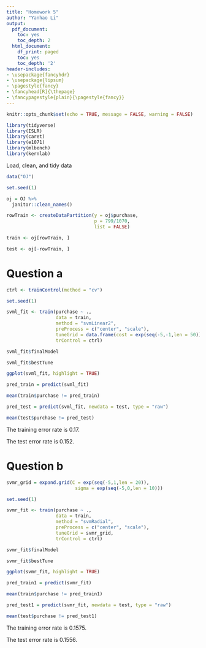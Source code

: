 ```yaml
---
title: "Homework 5" 
author: "Yanhao Li"
output:
  pdf_document:
    toc: yes
    toc_depth: 2
  html_document:
    df_print: paged
    toc: yes
    toc_depth: '2'
header-includes:
- \usepackage{fancyhdr}
- \usepackage{lipsum}
- \pagestyle{fancy}
- \fancyhead[R]{\thepage}
- \fancypagestyle{plain}{\pagestyle{fancy}}
--- 
```


```r
knitr::opts_chunk$set(echo = TRUE, message = FALSE, warning = FALSE)
```


\newpage

```r
library(tidyverse)
library(ISLR)
library(caret)
library(e1071)
library(mlbench)
library(kernlab)
```

Load, clean, and tidy data

```r
data("OJ")

set.seed(1)

oj = OJ %>% 
  janitor::clean_names()

rowTrain <- createDataPartition(y = oj$purchase,
                                p = 799/1070,
                                list = FALSE)

train <- oj[rowTrain, ]

test <- oj[-rowTrain, ]
```

# Question a

```r
ctrl <- trainControl(method = "cv")

set.seed(1)

svml_fit <- train(purchase ~ ., 
                  data = train, 
                  method = "svmLinear2",
                  preProcess = c("center", "scale"),
                  tuneGrid = data.frame(cost = exp(seq(-5,-1,len = 50))),
                  trControl = ctrl)

svml_fit$finalModel

svml_fit$bestTune

ggplot(svml_fit, highlight = TRUE)

pred_train = predict(svml_fit)

mean(train$purchase != pred_train)

pred_test = predict(svml_fit, newdata = test, type = "raw")

mean(test$purchase != pred_test)
```

The training error rate is 0.17.

The test error rate is 0.152.

# Question b

```r
svmr_grid = expand.grid(C = exp(seq(-5,1,len = 20)),
                         sigma = exp(seq(-5,0,len = 10)))

set.seed(1)

svmr_fit <- train(purchase ~ ., 
                  data = train,
                  method = "svmRadial",
                  preProcess = c("center", "scale"),
                  tuneGrid = svmr_grid,
                  trControl = ctrl)

svmr_fit$finalModel

svmr_fit$bestTune

ggplot(svmr_fit, highlight = TRUE)

pred_train1 = predict(svmr_fit)

mean(train$purchase != pred_train1)

pred_test1 = predict(svmr_fit, newdata = test, type = "raw")

mean(test$purchase != pred_test1)
```

The training error rate is 0.1575.

The test error rate is 0.1556.